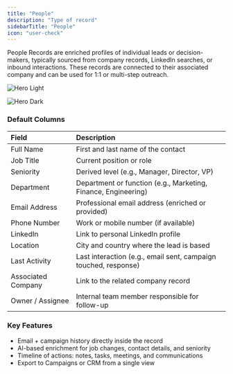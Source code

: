 ```yaml
---
title: "People"
description: "Type of record"
sidebarTitle: "People"
icon: "user-check"
---
```


People Records are enriched profiles of individual leads or decision-makers, typically sourced from company records, LinkedIn searches, or inbound interactions. These records are connected to their associated company and can be used for 1:1 or multi-step outreach.

<img
  className="block dark:hidden"
  src="/images/hero-records-people-light-min.png"
  alt="Hero Light"
  title="People record"
/>

<img
  className="hidden dark:block"
  src="/images/hero-records-people-dark-min.png"
  alt="Hero Dark"
  title="People record"
/>

### Default Columns

| **Field**          | **Description**                                                 |
| :----------------- | :-------------------------------------------------------------- |
| Full Name          | First and last name of the contact                              |
| Job Title          | Current position or role                                        |
| Seniority          | Derived level (e.g., Manager, Director, VP)                     |
| Department         | Department or function (e.g., Marketing, Finance, Engineering)  |
| Email Address      | Professional email address (enriched or provided)               |
| Phone Number       | Work or mobile number (if available)                            |
| LinkedIn           | Link to personal LinkedIn profile                               |
| Location           | City and country where the lead is based                        |
| Last Activity      | Last interaction (e.g., email sent, campaign touched, response) |
| Associated Company | Link to the related company record                              |
| Owner / Assignee   | Internal team member responsible for follow-up                  |

### Key Features

- Email \+ campaign history directly inside the record
- AI-based enrichment for job changes, contact details, and seniority
- Timeline of actions: notes, tasks, meetings, and communications
- Export to Campaigns or CRM from a single view